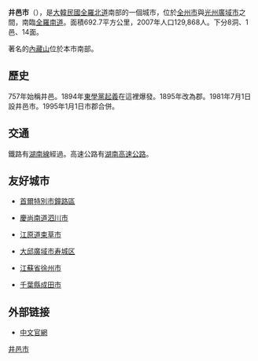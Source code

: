 {{Infobox Settlement
| name                    = 井邑市
| settlement_type         = [[韩国行政区划|自治市]]
| translit_lang1          = [[韓語|韓語]]
| translit_lang1_type1    = [[諺文|諺文]]
| translit_lang1_info1    = 정읍시
| translit_lang1_type2    = [[朝鮮漢字|漢字]]
| translit_lang1_info2    = 井邑市
| translit_lang1_type3    = {{nowrap|[[文化观光部2000年式|文化观光部2000年式]]}}
| translit_lang1_info3    = Jeongeup-si
| translit_lang1_type4    = {{nowrap|[[馬科恩-賴肖爾表記法|馬科恩-賴肖爾表記法]]}}
| translit_lang1_info4    = Chŏngŭp-si
| image_skyline           = Man-Seokpo(man-seok barrage) in Jeongeup, South Korea (2).jpg
| image_caption           = 萬石洑遺址
| image_flag              = Flag of Jeongeup.svg
| image_map               = North Jeolla-Jeongeup.svg
| map_caption             = 井邑市在韓國及全羅北道的位置
| subdivision_type        = 國家
| subdivision_name        = {{ROK}}
| subdivision_type1       = [[朝鮮地區|地區]]
| subdivision_name1       = [[湖南地方|湖南地方]]
| subdivision_type2       = 省份
| subdivision_name2       = [[全羅北道|全羅北道]]
| parts_type              = 行政區劃
| parts                   = 1邑、14[[面_(行政區劃)|面]]、8[[行政洞|行政洞]]、27[[法定洞|法定洞]]
| area_total_km2          = 692.7
| population_total        = 106,487
| population_density_km2  = auto
| population_as_of        = 2021年
| population_blank1_title = 方言
| population_blank1       = {{link-en|全羅方言|Jeolla dialect}}
| governing_body          = 井邑市政府
| leader_title            = 市長
| leader_name			  = {{link-ko|俞鎮燮|유진섭}}
| leader_party            = {{MPK}}
| leader_title1           = 國會議員
| leader_name1            = [[尹準炳|尹準炳]] （{{MPK}}）
| blank1_name             = 市樹
| blank1_info             = [[雞爪槭|雞爪槭]]
| blank2_name             = 市花
| blank2_info             = 九節草
| blank3_name             = 市鳥
| blank3_info             = [[鴛鴦|鴛鴦]]
| website                 = [https://www.jeongeup.go.kr/index.jeongeup www.jeongeup.go.kr/]
}}
'''井邑市'''（{{kor|諺=정읍시|漢=井邑市|羅=Jeongeup si|f=y}}），是[[大韓民國|大韓民國]][[全羅北道|全羅北道]]南部的一個城市，位於[[全州市|全州市]]與[[光州廣域市|光州廣域市]]之間，南臨[[全羅南道|全羅南道]]。面積692.7平方公里，2007年人口129,868人。下分8洞、1邑、14面。

著名的[[內藏山|內藏山]]位於本市南部。

==歷史==
757年始稱井邑。1894年[[東學黨起義|東學黨起義]]在這裡爆發。1895年改為郡。1981年7月1日設井邑市。1995年1月1日市郡合併。

==交通==
鐵路有[[湖南線|湖南線]]經過。高速公路有[[湖南高速公路_(韓國)|湖南高速公路]]。

== 友好城市 ==
* {{KOR}}[[首爾特別市|首爾特別市]][[鐘路區|鐘路區]] 
* {{KOR}}[[慶尚南道|慶尚南道]][[泗川市|泗川市]]
* {{KOR}}[[江原道_(韓國)|江原道]][[束草市|束草市]]
* {{KOR}}[[大邱廣域市|大邱廣域市]][[寿城区|寿城区]]
* {{CHN}}[[江蘇省|江蘇省]][[徐州市|徐州市]] 
* {{JAP}}[[千葉縣|千葉縣]][[成田市|成田市]]

==外部链接==
* [https://web.archive.org/web/20101031001011/http://www.jeongeup.go.kr/03ch/ 中文官網]

{{全羅北道行政區劃}}

{{DEFAULTSORT:Jeongeup-si}}
[[Category:井邑市|]]